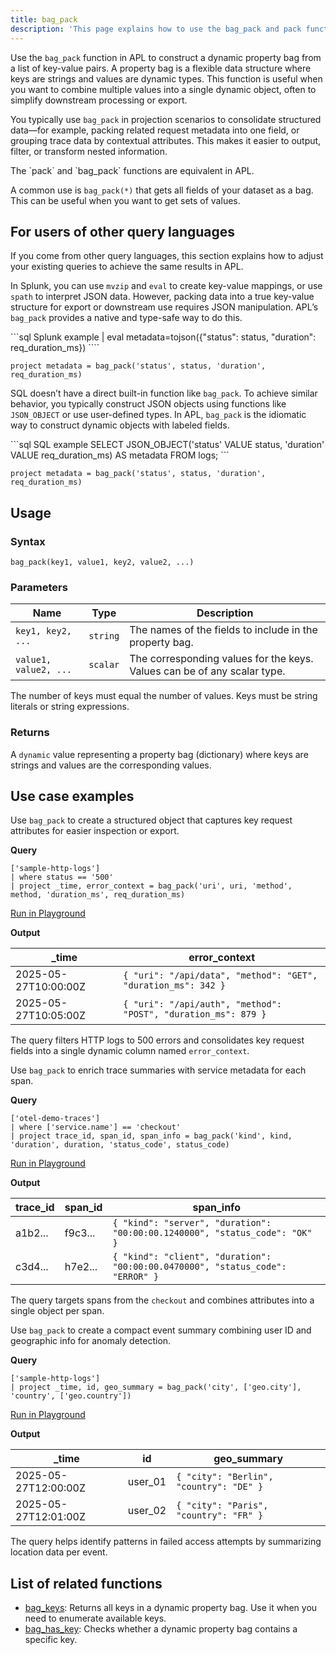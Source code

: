 ```yaml
---
title: bag_pack
description: 'This page explains how to use the bag_pack and pack functions in APL.'
---
```


Use the `bag_pack` function in APL to construct a dynamic property bag from a list of key-value pairs. A property bag is a flexible data structure where keys are strings and values are dynamic types. This function is useful when you want to combine multiple values into a single dynamic object, often to simplify downstream processing or export.

You typically use `bag_pack` in projection scenarios to consolidate structured data—for example, packing related request metadata into one field, or grouping trace data by contextual attributes. This makes it easier to output, filter, or transform nested information.

<Note>
The `pack` and `bag_pack` functions are equivalent in APL.

A common use is `bag_pack(*)` that gets all fields of your dataset as a bag. This can be useful when you want to get sets of values.
</Note>

## For users of other query languages

If you come from other query languages, this section explains how to adjust your existing queries to achieve the same results in APL.

<AccordionGroup>
<Accordion title="Splunk SPL users">

In Splunk, you can use `mvzip` and `eval` to create key-value mappings, or use `spath` to interpret JSON data. However, packing data into a true key-value structure for export or downstream use requires JSON manipulation. APL’s `bag_pack` provides a native and type-safe way to do this.

<CodeGroup>
```sql Splunk example
| eval metadata=tojson({"status": status, "duration": req_duration_ms})
````

```kusto APL equivalent
project metadata = bag_pack('status', status, 'duration', req_duration_ms)
```

</CodeGroup>

</Accordion>
<Accordion title="ANSI SQL users">

SQL doesn’t have a direct built-in function like `bag_pack`. To achieve similar behavior, you typically construct JSON objects using functions like `JSON_OBJECT` or use user-defined types. In APL, `bag_pack` is the idiomatic way to construct dynamic objects with labeled fields.

<CodeGroup>
```sql SQL example
SELECT JSON_OBJECT('status' VALUE status, 'duration' VALUE req_duration_ms) AS metadata FROM logs;
```

```kusto APL equivalent
project metadata = bag_pack('status', status, 'duration', req_duration_ms)
```

</CodeGroup>

</Accordion>
</AccordionGroup>

## Usage

### Syntax

```kusto
bag_pack(key1, value1, key2, value2, ...)
```

### Parameters

| Name                  | Type     | Description                                                              |
| --------------------- | -------- | ------------------------------------------------------------------------ |
| `key1, key2, ...`     | `string` | The names of the fields to include in the property bag.                  |
| `value1, value2, ...` | `scalar` | The corresponding values for the keys. Values can be of any scalar type. |

The number of keys must equal the number of values. Keys must be string literals or string expressions.

### Returns

A `dynamic` value representing a property bag (dictionary) where keys are strings and values are the corresponding values.

## Use case examples

<Tabs>
<Tab title="Log analysis">

Use `bag_pack` to create a structured object that captures key request attributes for easier inspection or export.

**Query**

```kusto
['sample-http-logs']
| where status == '500'
| project _time, error_context = bag_pack('uri', uri, 'method', method, 'duration_ms', req_duration_ms)
```

[Run in Playground](https://play.axiom.co/axiom-play-qf1k/query?initForm=%7B%22apl%22%3A%22%5B'sample-http-logs'%5D%20%7C%20where%20status%20%3D%3D%20'500'%20%7C%20project%20_time%2C%20error_context%20%3D%20bag_pack%28'uri'%2C%20uri%2C%20'method'%2C%20method%2C%20'duration_ms'%2C%20req_duration_ms%29%22%7D)

**Output**

| _time               | error_context                                                 |
| -------------------- | -------------------------------------------------------------- |
| 2025-05-27T10:00:00Z | `{ "uri": "/api/data", "method": "GET", "duration_ms": 342 }`  |
| 2025-05-27T10:05:00Z | `{ "uri": "/api/auth", "method": "POST", "duration_ms": 879 }` |

The query filters HTTP logs to 500 errors and consolidates key request fields into a single dynamic column named `error_context`.

</Tab>
<Tab title="OpenTelemetry traces">

Use `bag_pack` to enrich trace summaries with service metadata for each span.

**Query**

```kusto
['otel-demo-traces']
| where ['service.name'] == 'checkout'
| project trace_id, span_id, span_info = bag_pack('kind', kind, 'duration', duration, 'status_code', status_code)
```

[Run in Playground](https://play.axiom.co/axiom-play-qf1k/query?initForm=%7B%22apl%22%3A%22%5B'otel-demo-traces'%5D%20%7C%20where%20%5B'service.name'%5D%20%3D%3D%20'checkout'%20%7C%20project%20trace_id%2C%20span_id%2C%20span_info%20%3D%20bag_pack%28'kind'%2C%20kind%2C%20'duration'%2C%20duration%2C%20'status_code'%2C%20status_code%29%22%7D)

**Output**

| trace_id | span_id | span_info                                                                     |
| --------- | -------- | ------------------------------------------------------------------------------ |
| a1b2...   | f9c3...  | `{ "kind": "server", "duration": "00:00:00.1240000", "status_code": "OK" }`    |
| c3d4...   | h7e2...  | `{ "kind": "client", "duration": "00:00:00.0470000", "status_code": "ERROR" }` |

The query targets spans from the `checkout` and combines attributes into a single object per span.

</Tab>
<Tab title="Security logs">

Use `bag_pack` to create a compact event summary combining user ID and geographic info for anomaly detection.

**Query**

```kusto
['sample-http-logs']
| project _time, id, geo_summary = bag_pack('city', ['geo.city'], 'country', ['geo.country'])
```

[Run in Playground](https://play.axiom.co/axiom-play-qf1k/query?initForm=%7B%22apl%22%3A%22%5B'sample-http-logs'%5D%20%7C%20project%20_time%2C%20id%2C%20geo_summary%20%3D%20bag_pack('city'%2C%20%5B'geo.city'%5D%2C%20'country'%2C%20%5B'geo.country'%5D)%22%7D)

**Output**

| _time               | id       | geo_summary                            |
| -------------------- | -------- | --------------------------------------- |
| 2025-05-27T12:00:00Z | user_01 | `{ "city": "Berlin", "country": "DE" }` |
| 2025-05-27T12:01:00Z | user_02 | `{ "city": "Paris", "country": "FR" }`  |

The query helps identify patterns in failed access attempts by summarizing location data per event.

</Tab>
</Tabs>

## List of related functions

- [bag_keys](/apl/scalar-functions/array-functions/bag-keys): Returns all keys in a dynamic property bag. Use it when you need to enumerate available keys.
- [bag_has_key](/apl/scalar-functions/array-functions/bag-has-key): Checks whether a dynamic property bag contains a specific key.
